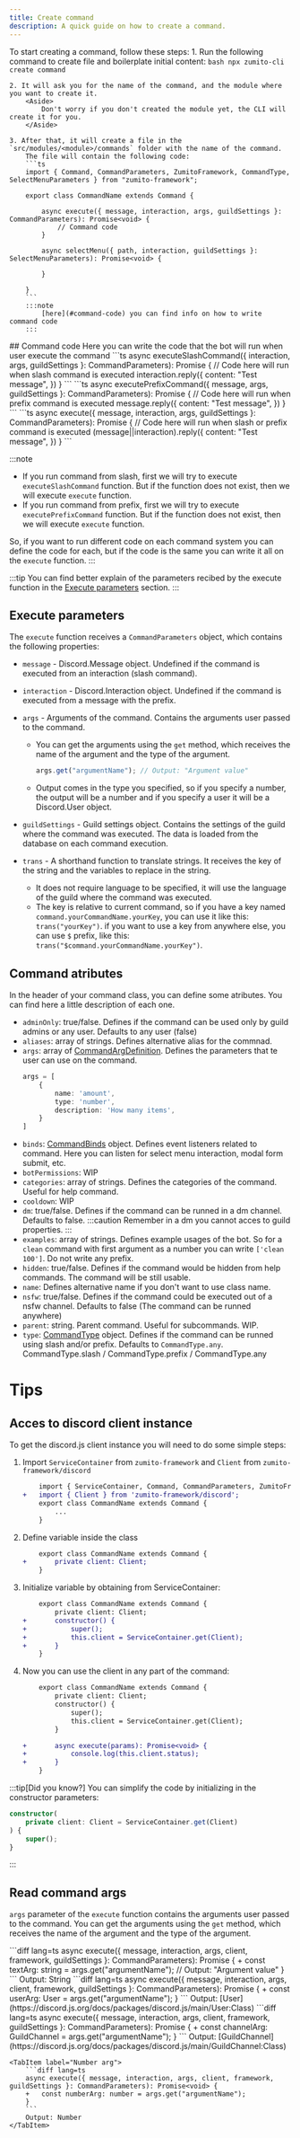 ```yaml
---
title: Create command
description: A quick guide on how to create a command.
---
```




To start creating a command, follow these steps:
<Steps>
    1. Run the following command to create file and boilerplate initial content:
        ```bash
        npx zumito-cli create command
        ```

    2. It will ask you for the name of the command, and the module where you want to create it.
        <Aside>
            Don't worry if you don't created the module yet, the CLI will create it for you.
        </Aside>

    3. After that, it will create a file in the `src/modules/<module>/commands` folder with the name of the command.
        The file will contain the following code:
        ```ts
        import { Command, CommandParameters, ZumitoFramework, CommandType, SelectMenuParameters } from "zumito-framework";

        export class CommandName extends Command {

            async execute({ message, interaction, args, guildSettings }: CommandParameters): Promise<void> {
                // Command code
            }

            async selectMenu({ path, interaction, guildSettings }: SelectMenuParameters): Promise<void> {
                
            }

        }
        ```
        :::note
            [here](#command-code) you can find info on how to write command code
        :::

</Steps>
## Command code
Here you can write the code that the bot will run when user execute the command
<Tabs>
    <TabItem label="Slash command" icon="cli">
    ```ts
        async executeSlashCommand({ interaction, args, guildSettings }: CommandParameters): Promise<void> {
            // Code here will run when slash command is executed
            interaction.reply({
                content: "Test message",
            })
        }
    ```
    </TabItem>
    <TabItem label="Prefix command" icon="wizard">
    ```ts
        async executePrefixCommand({ message, args, guildSettings }: CommandParameters): Promise<void> {
            // Code here will run when prefix command is executed
            message.reply({
                content: "Test message",
            })
        }
    ```
    </TabItem>
    <TabItem label="Both commands" icon="wizard">
    ```ts
        async execute({ message, interaction, args, guildSettings }: CommandParameters): Promise<void> {
            // Code here will run when slash or prefix command is executed
            (message||interaction).reply({
                content: "Test message",
            })
        }
    ```
    </TabItem>
</Tabs>

:::note
- If you run command from slash, first we will try to execute `executeSlashCommand` function. But if the function does not exist, then we will execute `execute` function.
- If you run command from prefix, first we will try to execute `executePrefixCommand` function. But if the function does not exist, then we will execute `execute` function.

So, if you want to run different code on each command system you can define the code for each, but if the code is the same you can write it all on the `execute` function.
:::

:::tip
You can find better explain of the parameters recibed by the execute function in the [Execute parameters](#execute-parameters) section.
:::

## Execute parameters

The `execute` function receives a `CommandParameters` object, which contains the following properties:
- `message` - Discord.Message object. Undefined if the command is executed from an interaction (slash command).
- `interaction` - Discord.Interaction object. Undefined if the command is executed from a message with the prefix.
- `args` - Arguments of the command. Contains the arguments user passed to the command.

    - You can get the arguments using the `get` method, which receives the name of the argument and the type of the argument.

        ```ts
        args.get("argumentName"); // Output: "Argument value"
        ```
    - Output comes in the type you specified, so if you specify a number, the output will be a number and if you specify a user it will be a Discord.User object.
- `guildSettings` - Guild settings object. Contains the settings of the guild where the command was executed. The data is loaded from the database on each command execution.
- `trans` - A shorthand function to translate strings. It receives the key of the string and the variables to replace in the string.
    - It does not require language to be specified, it will use the language of the guild where the command was executed.
    - The key is relative to current command, so if you have a key named `command.yourCommandName.yourKey`, you can use it like this: `trans("yourKey")`. if you want to use a key from anywhere else, you can use `$` prefix, like this: `trans("$command.yourCommandName.yourKey")`.

## Command atributes
In the header of your command class, you can define some atributes. You can find here a little description of each one.

- `adminOnly`: true/false. Defines if the command can be used only by guild admins or any user. Defaults to any user (false)
- `aliases`: array of strings. Defines alternative alias for the commnad. 
- `args`: array of [CommandArgDefinition](https://tsdocs.dev/docs/zumito-framework/latest/interfaces/CommandArgDefinition.html).
    Defines the parameters that te user can use on the command.
    ```ts
    args = [
        {
            name: 'amount',
            type: 'number',
            description: 'How many items',
        }
    ]
    ```
- `binds`: [CommandBinds](https://tsdocs.dev/docs/zumito-framework/latest/types/CommandBinds.html) object. Defines event listeners related to command. Here you can listen for select menu interaction, modal form submit, etc.
- `botPermissions`: WIP
- `categories`: array of strings. Defines the categories of the command. Useful for help command.
- `cooldown`: WIP
- `dm`: true/false. Defines if the command can be runned in a dm channel. Defaults to false.
    :::caution
        Remember in a dm you cannot acces to guild properties.
    :::
- `examples`: array of strings. Defines example usages of the bot. So for a `clean` command with first argument as a number you can write `['clean 100']`. Do not write any prefix.
- `hidden`: true/false. Defines if the command would be hidden from help commands. The command will be still usable.
- `name`: Defines alternative name if you don't want to use class name.
- `nsfw`: true/false. Defines if the command could be executed out of a nsfw channel. Defaults to false (The command can be runned anywhere)
- `parent`: string. Parent command. Useful for subcommands. WIP.
- `type`: [CommandType](https://tsdocs.dev/docs/zumito-framework/latest/variables/CommandType.html) object. Defines if the command can be runned using slash and/or prefix. Defaults to `CommandType.any`.
    CommandType.slash / CommandType.prefix / CommandType.any
# Tips
## Acces to discord client instance
To get the discord.js client instance you will need to do some simple steps:
<Steps>
  1. Import `ServiceContainer` from `zumito-framework` and `Client` from `zumito-framework/discord`
        ```diff lang="js" ins="ServiceContainer, "
            import { ServiceContainer, Command, CommandParameters, ZumitoFramework, CommandType, SelectMenuParameters } from "zumito-framework";
        +   import { Client } from 'zumito-framework/discord';
            export class CommandName extends Command {
                ...
            }
        ```

  2. Define variable inside the class
        ```diff lang="ts"
            export class CommandName extends Command {
        +       private client: Client;
            }
        ```

  3. Initialize variable by obtaining from ServiceContainer:
        ```diff lang="ts"
            export class CommandName extends Command {
                private client: Client;
        +       constructor() {
        +           super();
        +           this.client = ServiceContainer.get(Client);
        +       }
            }
        ```
  4. Now you can use the client in any part of the command:
        ```diff lang="ts"
            export class CommandName extends Command {
                private client: Client;
                constructor() {
                    super();
                    this.client = ServiceContainer.get(Client);
                }

        +       async execute(params): Promise<void> {
        +           console.log(this.client.status);
        +       }
            }
        ```
</Steps>

:::tip[Did you know?]
You can simplify the code by initializing in the constructor parameters:
```ts
constructor(
    private client: Client = ServiceContainer.get(Client)
) {
    super();
}
```
:::

## Read command args
`args` parameter of the `execute` function contains the arguments user passed to the command.
You can get the arguments using the `get` method, which receives the name of the argument and the type of the argument.

<Tabs>
    <TabItem label="Text arg">
        ```diff lang=ts
        async execute({ message, interaction, args, client, framework, guildSettings }: CommandParameters): Promise<void> {
        +   const textArg: string = args.get("argumentName"); // Output: "Argument value"
        }
        ```
        Output: String
    </TabItem>
    <TabItem label="User arg">
        ```diff lang=ts
        async execute({ message, interaction, args, client, framework, guildSettings }: CommandParameters): Promise<void> {
        +   const userArg: User =  args.get("argumentName");
        }    
        ```
        Output: [User](https://discord.js.org/docs/packages/discord.js/main/User:Class)
    </TabItem>
    <TabItem label="Channel arg">
        ```diff lang=ts
        async execute({ message, interaction, args, client, framework, guildSettings }: CommandParameters): Promise<void> {
        +   const channelArg: GuildChannel =  args.get("argumentName");
        }
        ```
        Output: [GuildChannel](https://discord.js.org/docs/packages/discord.js/main/GuildChannel:Class)
    </TabItem>

    <TabItem label="Number arg">
        ```diff lang=ts
        async execute({ message, interaction, args, client, framework, guildSettings }: CommandParameters): Promise<void> {
        +   const numberArg: number = args.get("argumentName");
        }
        ```
        Output: Number
    </TabItem>
    
    
</Tabs>

